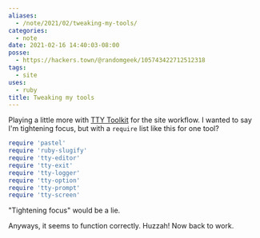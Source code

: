 ```yaml
---
aliases:
  - /note/2021/02/tweaking-my-tools/
categories:
  - note
date: 2021-02-16 14:40:03-08:00
posse:
  - https://hackers.town/@randomgeek/105743422712512318
tags:
  - site
uses:
  - ruby
title: Tweaking my tools
---
```


[TTY Toolkit]: https://ttytoolkit.org

Playing a little more with [TTY Toolkit][] for the site workflow.
I wanted to say I'm tightening focus, but with a `require` list like this for one tool?

```ruby
require 'pastel'
require 'ruby-slugify'
require 'tty-editor'
require 'tty-exit'
require 'tty-logger'
require 'tty-option'
require 'tty-prompt'
require 'tty-screen'
```

"Tightening focus" would be a lie.

Anyways, it seems to function correctly. Huzzah! Now back to work.
